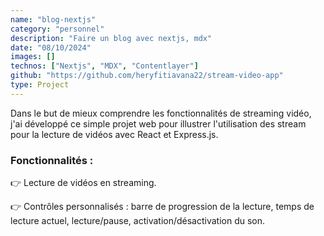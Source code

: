 ```yaml
---
name: "blog-nextjs"
category: "personnel"
description: "Faire un blog avec nextjs, mdx"
date: "08/10/2024"
images: []
technos: ["Nextjs", "MDX", "Contentlayer"]
github: "https://github.com/heryfitiavana22/stream-video-app"
type: Project
---
```


Dans le but de mieux comprendre les fonctionnalités de streaming vidéo, j'ai développé ce simple projet web pour illustrer l'utilisation des stream pour la lecture de vidéos avec React et Express.js.

### Fonctionnalités :

👉 Lecture de vidéos en streaming.

👉 Contrôles personnalisés : barre de progression de la lecture, temps de lecture actuel, lecture/pause, activation/désactivation du son.
